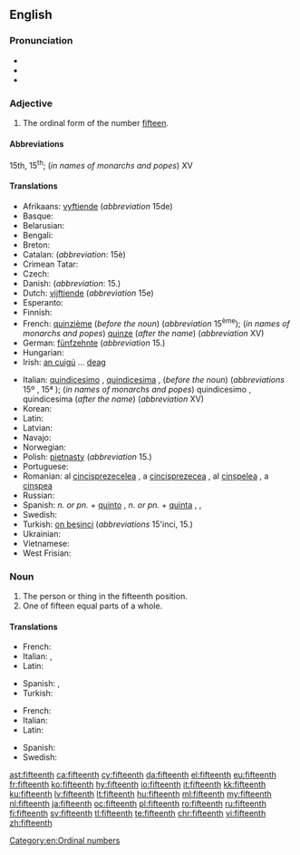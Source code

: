 ==English==
{{ordinalbox|en|14th|15th|16th|fourteenth|sixteenth|card=fifteen}}

===Pronunciation===
* {{IPA|/ˌfɪfˈtiːnθ/}}
* {{rhymes|iːnθ}}
* {{hyphenation|fif|teenth|lang=en}}

===Adjective===
{{en-adj|-}}

# The ordinal form of the number [[fifteen]].

====Abbreviations====
15th, 15<sup>th</sup>; (''in names of monarchs and popes'') XV

====Translations====
{{trans-top|ordinal form of number fifteen}}
* Afrikaans: [[vyftiende]] (''abbreviation'' 15de)
* Basque: {{t|eu|hamabosgarren}}
* Belarusian: {{t|be|пятна́ццаты|m|sc=Cyrl}}
* Bengali: {{t|bn|পঞ্চদশ}}
* Breton: {{t+|br|pemzekvet}}
* Catalan: {{t+|ca|quinzè|m}} (''abbreviation'': 15è)
* Crimean Tatar: {{t|crh|on beşinci}}
* Czech: {{t|cs|patnáctý}}
* Danish: {{t+|da|femtende}} (''abbreviation'': 15.)
* Dutch: [[vijftiende]] (''abbreviation'' 15e)
* Esperanto: {{t|eo|dek kvina}}
* Finnish: {{t|fi|viidestoista}}
* French: [[quinzième]] (''before the noun'') (''abbreviation'' 15<sup>ème</sup>); (''in names of monarchs and popes'') [[quinze]] (''after the name'') (''abbreviation'' XV)
* German: [[fünfzehnte]] (''abbreviation'' 15.)
* Hungarian: {{t+|hu|tizenötödik}}
* Irish: [[an cuigú]] ... [[deag]]
{{trans-mid}}
* Italian: [[quindicesimo]] {{g|m}}, [[quindicesima]] {{g|f}}, (''before the noun'') (''abbreviations'' 15º {{g|m}}, 15ª {{g|f}}); (''in names of monarchs and popes'') quindicesimo {{g|m}}, quindicesima {{g|f}} (''after the name'') (''abbreviation'' XV)
* Korean: {{t+|ko|열다섯째|tr=yeoldaseosjjae|sc=Hang}}
* Latin: {{t|la|quintus decimus}}
* Latvian: {{t+|lv|piecpadsmitais|m}}
* Navajo: {{t|nv|ashdlaʼáadah góneʼ}}
* Norwegian: {{t|no|femtende}}
* Polish: [[piętnasty]] (''abbreviation'' 15.)
* Portuguese: {{t|pt|décimo quinto}}
* Romanian: al [[cincisprezecelea]] {{g|m}}, a [[cincisprezecea]] {{g|f}}, al [[cinșpelea]] {{qualifier|m, informal}}, a [[cinșpea]] {{qualifier|f, informal}}
* Russian: {{t+|ru|пятнадцатый|tr=p'atnádcatyj}}
* Spanish: ''n. or pn.'' + [[quinto]] {{g|m}}, ''n. or pn.'' + [[quinta]] {{g|f}}, {{t+|es|decimoquinto|m}}, {{t|es|decimoquinta|f}}
* Swedish: {{t+|sv|femtionde}}
* Turkish: [[on beşinci]] (''abbreviations'' 15'inci, 15.)
* Ukrainian: {{t+|uk|п'ятна́дцятий|m|sc=Cyrl}}
* Vietnamese: {{t|vi|thứ mười lăm}}
* West Frisian: {{t|fy|fyftjinde}}
{{trans-bottom}}

===Noun===
{{en-noun}}

# The person or thing in the fifteenth position.
# One of fifteen equal parts of a whole.

====Translations====
{{trans-top|person or thing in the fifteenth position}}
* French: {{t+|fr|quinzième|m|f}}
* Italian: {{t+|it|quindicesimo|m}}, {{t|it|quindicesima|f}}
* Latin: {{t|la|quintus decimus}}
{{trans-mid}}
* Spanish: {{t+|es|decimoquinto|m}}, {{t|es|decimoquinta|f}}
* Turkish: {{t|tr|on beşinci}}
{{trans-bottom}}

{{trans-top|one of fifteen equal parts}}
* French: {{t+|fr|quinzième|m}}
* Italian: {{t+|it|quindicesimo|m}}
* Latin: {{t|la|quintum decimum|n}}
{{trans-mid}}
* Spanish: {{t+|es|quinceavo|m}}
* Swedish: {{t+|sv|femtondel}}
{{trans-bottom}}

[[Category:en:Ordinal numbers]]

[[ast:fifteenth]]
[[ca:fifteenth]]
[[cy:fifteenth]]
[[da:fifteenth]]
[[el:fifteenth]]
[[eu:fifteenth]]
[[fr:fifteenth]]
[[ko:fifteenth]]
[[hy:fifteenth]]
[[io:fifteenth]]
[[it:fifteenth]]
[[kk:fifteenth]]
[[ku:fifteenth]]
[[lv:fifteenth]]
[[lt:fifteenth]]
[[hu:fifteenth]]
[[ml:fifteenth]]
[[my:fifteenth]]
[[nl:fifteenth]]
[[ja:fifteenth]]
[[oc:fifteenth]]
[[pl:fifteenth]]
[[ro:fifteenth]]
[[ru:fifteenth]]
[[fi:fifteenth]]
[[sv:fifteenth]]
[[tl:fifteenth]]
[[te:fifteenth]]
[[chr:fifteenth]]
[[vi:fifteenth]]
[[zh:fifteenth]]
